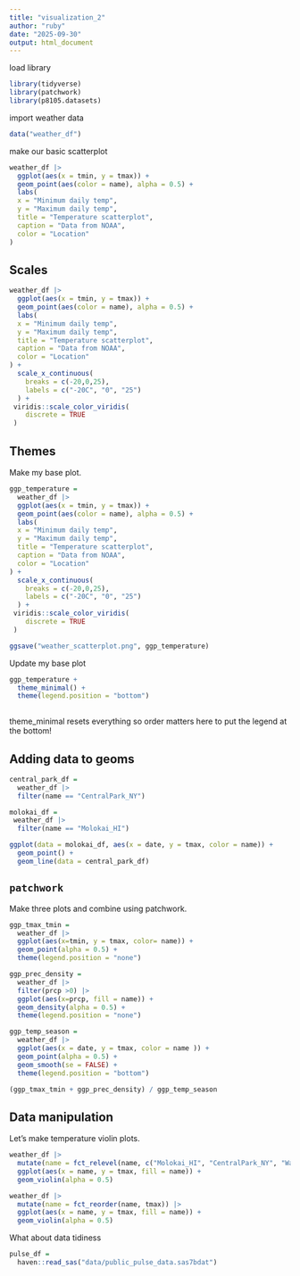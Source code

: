 ```yaml
---
title: "visualization_2"
author: "ruby"
date: "2025-09-30"
output: html_document
---
```


load library 
```r
library(tidyverse)
library(patchwork)
library(p8105.datasets)
```

import weather data
```r
data("weather_df")
```

make our basic scatterplot
```r
weather_df |> 
  ggplot(aes(x = tmin, y = tmax)) + 
  geom_point(aes(color = name), alpha = 0.5) +
  labs(
  x = "Minimum daily temp",
  y = "Maximum daily temp",
  title = "Temperature scatterplot", 
  caption = "Data from NOAA",
  color = "Location"
)
```

## Scales 

```r
weather_df |> 
  ggplot(aes(x = tmin, y = tmax)) + 
  geom_point(aes(color = name), alpha = 0.5) +
  labs(
  x = "Minimum daily temp",
  y = "Maximum daily temp",
  title = "Temperature scatterplot", 
  caption = "Data from NOAA",
  color = "Location"
) +
  scale_x_continuous(
    breaks = c(-20,0,25), 
    labels = c("-20C", "0", "25")
  ) +
 viridis::scale_color_viridis(
    discrete = TRUE
 )
```

## Themes 

Make my base plot. 

```r
ggp_temperature = 
  weather_df |> 
  ggplot(aes(x = tmin, y = tmax)) + 
  geom_point(aes(color = name), alpha = 0.5) +
  labs(
  x = "Minimum daily temp",
  y = "Maximum daily temp",
  title = "Temperature scatterplot", 
  caption = "Data from NOAA",
  color = "Location"
) +
  scale_x_continuous(
    breaks = c(-20,0,25), 
    labels = c("-20C", "0", "25")
  ) +
 viridis::scale_color_viridis(
    discrete = TRUE
 )

ggsave("weather_scatterplot.png", ggp_temperature)
```

Update my base plot 

```r
ggp_temperature + 
  theme_minimal() +
  theme(legend.position = "bottom") 
   
```

theme_minimal resets everything so order matters here to put the legend at the bottom!

## Adding data to geoms 

```r
central_park_df = 
  weather_df |> 
  filter(name == "CentralPark_NY")

molokai_df = 
 weather_df |> 
  filter(name == "Molokai_HI")

ggplot(data = molokai_df, aes(x = date, y = tmax, color = name)) +
  geom_point() +
  geom_line(data = central_park_df)
```

## `patchwork`

Make three plots and combine using patchwork.

```r
ggp_tmax_tmin = 
  weather_df |> 
  ggplot(aes(x=tmin, y = tmax, color= name)) +
  geom_point(alpha = 0.5) +
  theme(legend.position = "none")

ggp_prec_density = 
  weather_df |> 
  filter(prcp >0) |> 
  ggplot(aes(x=prcp, fill = name)) +
  geom_density(alpha = 0.5) +
  theme(legend.position = "none")

ggp_temp_season = 
  weather_df |> 
  ggplot(aes(x = date, y = tmax, color = name )) +
  geom_point(alpha = 0.5) +
  geom_smooth(se = FALSE) +
  theme(legend.position = "bottom")

(ggp_tmax_tmin + ggp_prec_density) / ggp_temp_season
```

## Data manipulation 

Let's make temperature violin plots. 

```r
weather_df |> 
  mutate(name = fct_relevel(name, c("Molokai_HI", "CentralPark_NY", "Waterhole_WA"))) |> 
  ggplot(aes(x = name, y = tmax, fill = name)) +
  geom_violin(alpha = 0.5)
```

```r
weather_df |> 
  mutate(name = fct_reorder(name, tmax)) |> 
  ggplot(aes(x = name, y = tmax, fill = name)) +
  geom_violin(alpha = 0.5)
```


What about data tidiness 

```r
pulse_df = 
  haven::read_sas("data/public_pulse_data.sas7bdat")
```

